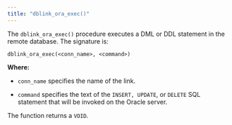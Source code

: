 ```yaml
---
title: "dblink_ora_exec()"
---
```


<div id="dblink_ora_exec" class="registered_link"></div>

The `dblink_ora_exec()` procedure executes a DML or DDL statement in the remote database. The signature is:

```text
dblink_ora_exec(<conn_name>, <command>)
```

**Where:**

-   `conn_name` specifies the name of the link.

-   `command` specifies the text of the `INSERT, UPDATE`, or `DELETE` SQL statement that will be invoked on the Oracle server.

The function returns a `VOID`.
